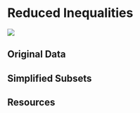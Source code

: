 # Reduced Inequalities

![](images/icons/E-WEB-Goal-10.png){.sdg-icon}

## Original Data

## Simplified Subsets

## Resources
